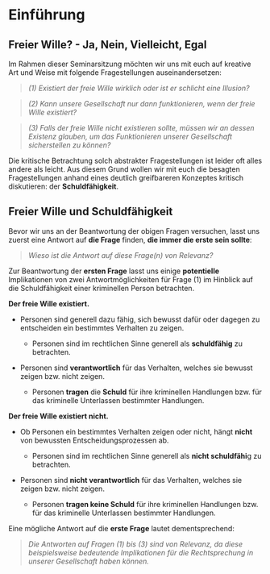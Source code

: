 # Einführung {#intro}

## Freier Wille? - Ja, Nein, Vielleicht, Egal {#freewill-ynmi}

Im Rahmen dieser Seminarsitzung möchten wir uns mit euch auf kreative Art und Weise mit folgende Fragestellungen auseinandersetzen:

> *(1) Existiert der freie Wille wirklich oder ist er schlicht eine Illusion?*

> *(2) Kann unsere Gesellschaft nur dann funktionieren, wenn der freie Wille existiert?*

> *(3) Falls der freie Wille nicht existieren sollte, müssen wir an dessen Existenz glauben, um das Funktionieren unserer Gesellschaft sicherstellen zu können?*

Die kritische Betrachtung solch abstrakter Fragestellungen ist leider oft alles andere als leicht. Aus diesem Grund wollen wir mit euch die besagten Fragestellungen anhand eines deutlich greifbareren Konzeptes kritisch diskutieren: der **Schuldfähigkeit**.

## Freier Wille und Schuldfähigkeit {#freewill-blame}

Bevor wir uns an der Beantwortung der obigen Fragen versuchen, lasst uns zuerst eine Antwort auf **die Frage** finden, **die immer die erste sein sollte**:

> *Wieso ist die Antwort auf diese Frage(n) von Relevanz?*

Zur Beantwortung der **ersten Frage** lasst uns einige **potentielle** Implikationen von zwei Antwortmöglichkeiten für Frage (1) im Hinblick auf die Schuldfähigkeit einer kriminellen Person betrachten.

**Der freie Wille existiert.**

-   Personen sind generell dazu fähig, sich bewusst dafür oder dagegen zu entscheiden ein bestimmtes Verhalten zu zeigen.

    -   Personen sind im rechtlichen Sinne generell als **schuldfähig** zu betrachten.

-   Personen sind **verantwortlich** für das Verhalten, welches sie bewusst zeigen bzw. nicht zeigen.

    -   Personen **tragen** die **Schuld** für ihre kriminellen Handlungen bzw. für das kriminelle Unterlassen bestimmter Handlungen.

**Der freie Wille existiert nicht.**

-   Ob Personen ein bestimmtes Verhalten zeigen oder nicht, hängt **nicht** von bewussten Entscheidungsprozessen ab.

    -   Personen sind im rechtlichen Sinne generell als **nicht schuldfähi**g zu betrachten.

-   Personen sind **nicht verantwortlich** für das Verhalten, welches sie zeigen bzw. nicht zeigen.

    -   Personen **tragen keine Schuld** für ihre kriminellen Handlungen bzw. für das kriminelle Unterlassen bestimmter Handlungen.

Eine mögliche Antwort auf die **erste Frage** lautet dementsprechend:

> *Die Antworten auf Fragen (1) bis (3) sind von Relevanz, da diese beispielsweise bedeutende Implikationen für die Rechtsprechung in unserer Gesellschaft haben können.*
